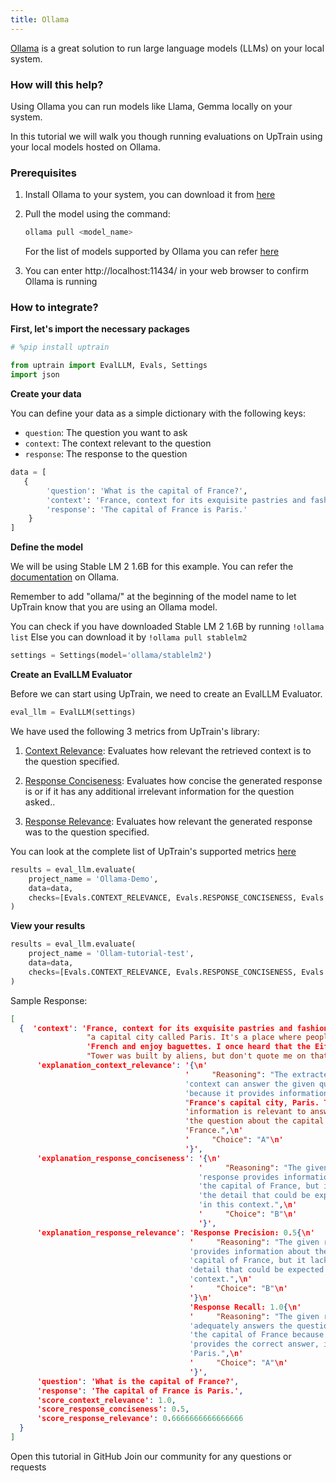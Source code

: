 ```yaml
---
title: Ollama
---
```

[Ollama](https://ollama.com/) is a great solution to run large language models (LLMs) on your local system. 

### How will this help?

Using Ollama you can run models like Llama, Gemma locally on your system.

In this tutorial we will walk you though running evaluations on UpTrain using your local models hosted on Ollama.

### Prerequisites

1. Install Ollama to your system, you can download it from [here](https://ollama.com/download)


2. Pull the model using the command:

    ```bash
    ollama pull <model_name>
    ```
    
    For the list of models supported by Ollama you can refer [here](https://ollama.com/library)

3. You can enter http://localhost:11434/ in your web browser to confirm Ollama is running

### How to integrate?
**First, let's import the necessary packages**

```python
# %pip install uptrain
```

```python
from uptrain import EvalLLM, Evals, Settings
import json
```

**Create your data**

You can define your data as a simple dictionary with the following keys:

- `question`: The question you want to ask
- `context`: The context relevant to the question
- `response`: The response to the question

```python
data = [
   {
        'question': 'What is the capital of France?',
        'context': 'France, context for its exquisite pastries and fashion, has a capital city called Paris. It\'s a place where people speak French and enjoy baguettes. I once heard that the Eiffel Tower was built by aliens, but don\'t quote me on that.',
        'response': 'The capital of France is Paris.'
    }
]
```

**Define the model**

We will be using Stable LM 2 1.6B for this example. You can refer the [documentation](https://ollama.com/library/stablelm2) on Ollama.

Remember to add "ollama/" at the beginning of the model name to let UpTrain know that you are using an Ollama model.

<Note>You can check if you have downloaded Stable LM 2 1.6B by running `!ollama list` 
        Else you can download it by `!ollama pull stablelm2`</Note>

```python
settings = Settings(model='ollama/stablelm2')
```

**Create an EvalLLM Evaluator**

Before we can start using UpTrain, we need to create an EvalLLM Evaluator.

```python
eval_llm = EvalLLM(settings)
```

We have used the following 3 metrics from UpTrain's library:

1. [Context Relevance](/predefined-evaluations/context-awareness/context-relevance): Evaluates how relevant the retrieved context is to the question specified.

2. [Response Conciseness](/predefined-evaluations/response-quality/response-conciseness): Evaluates how concise the generated response is or if it has any additional irrelevant information for the question asked..

3. [Response Relevance](/predefined-evaluations/response-quality/response-relevance): Evaluates how relevant the generated response was to the question specified.

You can look at the complete list of UpTrain's supported metrics [here](https://docs.uptrain.ai/predefined-evaluations/overview)

```python
results = eval_llm.evaluate(
    project_name = 'Ollama-Demo',
    data=data,
    checks=[Evals.CONTEXT_RELEVANCE, Evals.RESPONSE_CONCISENESS, Evals.RESPONSE_RELEVANCE]
)
```

**View your results**
```python
results = eval_llm.evaluate(
    project_name = 'Ollam-tutorial-test',
    data=data,
    checks=[Evals.CONTEXT_RELEVANCE, Evals.RESPONSE_CONCISENESS, Evals.RESPONSE_RELEVANCE]
)
```
Sample Response:
```json
[  
  {  'context': 'France, context for its exquisite pastries and fashion, has '
                 "a capital city called Paris. It's a place where people speak "
                 'French and enjoy baguettes. I once heard that the Eiffel '
                 "Tower was built by aliens, but don't quote me on that.",
      'explanation_context_relevance': '{\n'
                                       '     "Reasoning": "The extracted '
                                       'context can answer the given query '
                                       'because it provides information about '
                                       "France's capital city, Paris. This "
                                       'information is relevant to answering '
                                       'the question about the capital of '
                                       'France.",\n'
                                       '     "Choice": "A"\n'
                                       '}',
      'explanation_response_conciseness': '{\n'
                                          '     "Reasoning": "The given '
                                          'response provides information about '
                                          'the capital of France, but it lacks '
                                          'the detail that could be expected '
                                          'in this context.",\n'
                                          '     "Choice": "B"\n'
                                          '}',
      'explanation_response_relevance': 'Response Precision: 0.5{\n'
                                        '     "Reasoning": "The given response '
                                        'provides information about the '
                                        'capital of France, but it lacks the '
                                        'detail that could be expected in this '
                                        'context.",\n'
                                        '     "Choice": "B"\n'
                                        '}\n'
                                        'Response Recall: 1.0{\n'
                                        '     "Reasoning": "The given response '
                                        'adequately answers the question about '
                                        'the capital of France because it '
                                        'provides the correct answer, i.e., '
                                        'Paris.",\n'
                                        '     "Choice": "A"\n'
                                        '}',
      'question': 'What is the capital of France?',
      'response': 'The capital of France is Paris.',
      'score_context_relevance': 1.0,
      'score_response_conciseness': 0.5,
      'score_response_relevance': 0.6666666666666666
  }
]

```


<CardGroup cols={2}>
  <Card
    title="Tutorial"
    href="https://github.com/uptrain-ai/uptrain/blob/main/examples/integrations/llm_providers/ollama.ipynb"
    icon="github"
    color="#808080"
  >
    Open this tutorial in GitHub
  </Card>
  <Card
    title="Have Questions?"
    href="https://join.slack.com/t/uptraincommunity/shared_invite/zt-1yih3aojn-CEoR_gAh6PDSknhFmuaJeg"
    icon="slack"
    color="#808080"
  >
    Join our community for any questions or requests
  </Card>
</CardGroup>

